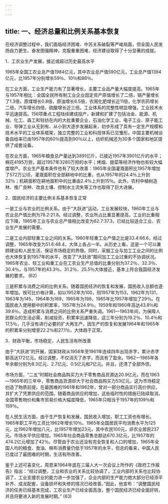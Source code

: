 ```yaml
---
---
---
```

title: 一、经济总量和比例关系基本恢复
---




在经济调整过程中，我们面临经济困难、中苏关系破裂等严峻局面，但全国人民发扬自力更生、奋发图强精神，克服重重困难，经济建设取得了十分显著的成就。





1．工农业生产发展，接近或超过历史最高水平


1965年全国工农业总产值1984亿元，其中农业总产值590亿元，工业总产值1394亿元，比1957年分别增长59％、10％和98％。

在工业方面，工业生产能力有了显著增长，主要工业品产量大幅度提高。1965年与1957年相比：全国全民所有制工业企业固定资产原值增长了二倍，钢产量增长了1.3倍，原煤增长0.8倍，原油增长6.5倍，农用化肥增长近11倍，化学农药增长二倍，汽车增长四倍，硫酸增长近三倍。工业体系的完整性明显增强，工业技术水平迅速提高。156项重点工程陆续建成投产，新建和扩建了包括冶金、能源、机械、化工、森工和轻纺在内的大批重要企业，石油化学工业、电子工业、原子能工业、导弹工业从无到有、从小到大逐步发展起来，初步形成了具有一定生产规模和技术水平的工业体系框架，独立完整的工业和科技体系已见雏形。中国主要机械设备自给率已由1957年的60％提高到90％以上，纺织机械还为30多个国家和地区提供了成套设备。

在农业方面，1965年粮食总产量达到3891亿斤，已接近1957年3901亿斤的水平；棉花4195万担，超过1957年3280万担的水平；烤烟、甜菜等经济作物也有较大幅度增产。农业生产基本条件也有了较大改善：1965年全国灌溉面积比1957年增加了572万公顷，灌溉面积在全部耕地中的比重，也从1957年的24.4％上升到32％；机耕面积在耕地面积中的比重由2.4％上升到15％。此外，农村中植树造林、推广良种、改良土壤、控制水土流失等工作也取得了巨大进展。





2．国民经济的主要比例关系基本恢复正常


一是工业与农业的比例关系。由于“大跃进”运动，工业发展较快，1960年工业与农业总产值比例为78.2∶21.8。经过调整，农业所占比重显著提高，工业的比重相应下降，1965年工业与农业总产值相比改变为62.7∶37.3，已经比较适合工业、农业生产发展的需要。

二是工业内部轻重工业之间的关系。1960年轻重工业产值之比是33.4∶66.6，经过调整，1965年改变为51.6∶48.4，大体上各占一半。从历史上看，这是一个可以兼顾建设和人民生活、保证市场稳定的界限。同时，采掘工业与加工工业之间的比例也大体恢复到1957年的水平，改变了“大跃进”期间加工工业过重的不协调状况。1965年农业、轻工业和重工业在工农业生产总值的比重分别为37.2％、32.3％、30.4％，与1957年的43.3％、31.2％、25.5％大体接近，基本上符合我国经济发展的要求。 (62)

三是积累与消费之间的比例关系。随着国民经济的恢复和发展，国民收入总额也逐年增加。按可比价格计算，如以1952年为100，则1957年为153，1962年为131，1963年为145，1964年为169，1965年为198，1965年比1957年增加了29％。在国民收入使用额中的积累率，1957年为24.9％，1959年和1960年高达43.8％和39.6％，造成积累与消费之间的比例关系严重失调。1961—1963年间，为保障人民群众的生活必需，削减投资，积累率迅速降低，这三年分别为19.2％、10.4％和17.5％，几乎没有进行必要的扩大再生产。因生产的恢复和发展1964年和1965年的积累率分别增至22.2％和27.1％，大体趋于正常。





3．财政平衡，市场稳定，人民生活有所改善


由于“大跃进”的开展，国家财政从1958年至1961年连续四年出现赤字，累计赤字额高达172亿元。经过调整，不仅消灭了赤字，而且有了盈余。1962—1965年各年余额分别为8.3亿元、2.7亿元、0.5亿元和7亿元。并且，还清了全部外债。

市场方面，“二五”时期社会商品购买力大于零售商品货源达20.9亿元，而在1963—1965年的三年中，零售商品货源却大于社会商品购买力53亿元，这为市场稳定创造了物质前提。在最困难的1961年和1962年，曾对一部分商品实行高价供应，并扩大了凭票供应的范围。随着商品供应的增加，这些临时性的措施已陆续取消。全国零售物价和集市贸易价格大幅度降低，1965年只相当于1957年的109％和159％。

在人民生活方面，由于生产恢复和发展，国民收入增加，职工工资也有增长。1965年职工平均工资比1962年增长10％。1965年全国居民平均消费水平为125元，比1962年增加八元，比1957年增加23元，其中农民100元，非农业居民237元。市场水平供应增加，1965年社会商品零售总额达670.3亿元，比1957年的474.2亿元增加了42％。尽管由于农业还没有完全恢复和人口的增加，1965年全国人均的粮食、食油、棉布消费量仍低于1957年的水平，但总的看来，中国人民已度过了最困难的时期，生活有所改善。

鉴于上述可喜变化，周恩来1964年底在三届人大一次会议上所作的《政府工作报告》指出：“经过调整，工业和农业的关系比较协调了，工业内部的关系也比较协调了，工业支援农业的能力进一步加强了，企业内部的生产能力绝大部分已经添平补齐、成龙配套，设备损坏和失修的情况已经改善。”因此，他宣布：“调整国民经济的任务已经基本完成，工农业生产已经全面高涨，整个国民经济已经全面好转，并且将要进入新的发展时期。” (63)